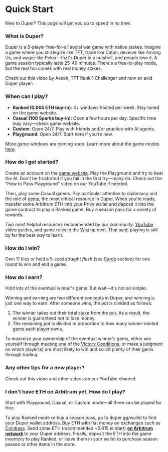 
# Quick Start

New to Duper? This page will get you up to speed in no time.

### What is Duper?

Duper is a 5-player free-for-all social war game with native stakes. Imagine a game where you strategize like TFT, trade like Catan, deceive like Among Us, and wager like Poker—that's Duper in a nutshell, and people love it. A game session typically lasts 25-40 minutes. There's a free-to-play mode, but the real fun comes with real money stakes.

Check out this video by Aesah, TFT Rank 1 Challenger and now an avid Duper player:
<YouTube id="CtORUaHitp8" />

### When can I play?

- **Ranked (0.005 ETH buy-in)**: 4+ windows hosted per week. Stay tuned on the game website.
- **Casual (100 Sparks buy-in)**: Open a few hours per day. Specific time may vary—check game website.
- **Custom**: Open 24/7. Play with friends and/or practice with AI agents.
- **Playground**: Open 24/7. Start here if you're new.

More game windows are coming soon. Learn more about the game modes [here](modes).

### How do I get started?

Create an account on the [game website](https://www.duper.gg). Play the Playground and try to beat the AI. Don't be frustrated if you fail in the first try—many do. Check out the "How to Pass Playground" video on our YouTube if needed.

Then, play some Casual games. Pay particular attention to diplomacy and the role of [gems](./wiki/fundamentals/resources#gems), the most critical resource in Duper. When you're ready, transfer some Arbitrum ETH into your Privy wallet and deposit it into the game contract to play a Ranked game. Buy a season pass for a variety of rewards.

Two most helpful resources recommended by our community: [YouTube](https://youtube.com/@dupergame) video guides, and game rules in the [Wiki](./wiki/) up next. That said, playing is still by far the best way to learn.

### How do I win?

Own 11 tiles or hold a 5-card _straight flush_ (see [Cards](./wiki/fundamentals/resources#cards) section) for one round to win and end a game.

### How do I earn?

Hold lots of the eventual winner's gems. But wait—it's not so simple.

Winning and earning are two different concepts in Duper, and winning is just one way to earn. After someone wins, the pot is divided as follows:

1. The winner takes out their total stake from the pot. As a result, the winner is guaranteed not to lose money.
2. The remaining pot is divided in proportion to how many winner-minted gems each player owns.

To maximize your ownership of the eventual winner's gems, either win yourself through meeting one of the [Victory Conditions](./wiki/flow/victory.mdx), or make a judgment on which player(s) are most likely to win and solicit plenty of their gems through trading.

### Any other tips for a new player?

Check out this video and other videos on our YouTube channel:

<YouTube id="6PjbgLxy6q8" />

### I don't have ETH on Arbitrum yet. How do I play?

Start with Playground, Casual, or Custom mode—all three can be played for free.

To play Ranked mode or buy a season pass, go to duper.gg/wallet to find your Duper wallet address. Buy ETH with fiat money on exchanges such as [Coinbase](http://coinbase.com/price/ethereum). Send some ETH (recommended ~0.015 to start) **<u>on Arbitrum network</u>** to your Duper address. Finally, deposit the ETH into the game inventory to play Ranked, or leave them in your wallet to purchase season passes or other items in the store.
